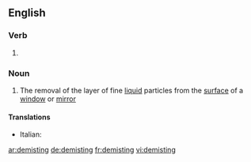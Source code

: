==English==

===Verb===
{{head|en|present participle}}

# {{present participle of|demist|lang=en}}

===Noun===
{{en-noun|-}}

# The removal of the layer of fine [[liquid]] particles from the [[surface]] of a [[window]] or [[mirror]]

====Translations====
{{trans-top|removal of fine liquid particles}}
* Italian: {{t|it|disappannamento|m}}
{{trans-mid}}
{{trans-bottom}}

[[ar:demisting]]
[[de:demisting]]
[[fr:demisting]]
[[vi:demisting]]